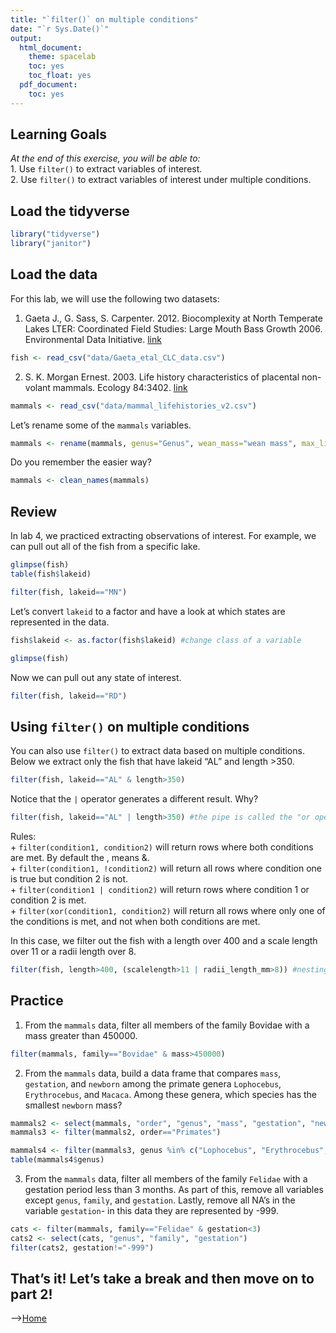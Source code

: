 ```yaml
---
title: "`filter()` on multiple conditions"
date: "`r Sys.Date()`"
output:
  html_document:
    theme: spacelab
    toc: yes
    toc_float: yes
  pdf_document:
    toc: yes
---
```


## Learning Goals
*At the end of this exercise, you will be able to:*    
1. Use `filter()` to extract variables of interest.  
2. Use `filter()` to extract variables of interest under multiple conditions.  

## Load the tidyverse
```r
library("tidyverse")
library("janitor")
```

## Load the data
For this lab, we will use the following two datasets:  

1. Gaeta J., G. Sass, S. Carpenter. 2012. Biocomplexity at North Temperate Lakes LTER: Coordinated Field Studies: Large Mouth Bass Growth 2006. Environmental Data Initiative.   [link](https://portal.edirepository.org/nis/mapbrowse?scope=knb-lter-ntl&identifier=267)  
```r
fish <- read_csv("data/Gaeta_etal_CLC_data.csv")
```

2. S. K. Morgan Ernest. 2003. Life history characteristics of placental non-volant mammals. Ecology 84:3402.   [link](http://esapubs.org/archive/ecol/E084/093/)  
```r
mammals <- read_csv("data/mammal_lifehistories_v2.csv")
```

Let's rename some of the `mammals` variables.  
```r
mammals <- rename(mammals, genus="Genus", wean_mass="wean mass", max_life= "max. life", litter_size="litter size", litters_per_year="litters/year")
```

Do you remember the easier way?
```r
mammals <- clean_names(mammals)
```

## Review
In lab 4, we practiced extracting observations of interest. For example, we can pull out all of the fish from a specific lake.  
```r
glimpse(fish)
table(fish$lakeid)
```
```r
filter(fish, lakeid=="MN")
```

Let's convert `lakeid` to a factor and have a look at which states are represented in the data.  
```r
fish$lakeid <- as.factor(fish$lakeid) #change class of a variable
```

```r
glimpse(fish)
```

Now we can pull out any state of interest.  
```r
filter(fish, lakeid=="RD")
```

## Using `filter()` on multiple conditions
You can also use `filter()` to extract data based on multiple conditions. Below we extract only the fish that have lakeid "AL" and length >350.
```r
filter(fish, lakeid=="AL" & length>350)
```

Notice that the `|` operator generates a different result. Why?
```r
filter(fish, lakeid=="AL" | length>350) #the pipe is called the "or operator." it will give us lakeid of AL *or* lengths greater than 350. 
```

Rules:  
+ `filter(condition1, condition2)` will return rows where both conditions are met. By default the , means &.    
+ `filter(condition1, !condition2)` will return all rows where condition one is true but condition 2 is not.  
+ `filter(condition1 | condition2)` will return rows where condition 1 or condition 2 is met.  
+ `filter(xor(condition1, condition2)` will return all rows where only one of the conditions is met, and not when both conditions are met.  

In this case, we filter out the fish with a length over 400 and a scale length over 11 or a radii length over 8.
```r
filter(fish, length>400, (scalelength>11 | radii_length_mm>8)) #nesting the scale length within the length function
```

## Practice  
1.  From the `mammals` data, filter all members of the family Bovidae with a mass greater than 450000.
```r
filter(mammals, family=="Bovidae" & mass>450000)
```

2. From the `mammals` data, build a data frame that compares `mass`, `gestation`, and `newborn` among the primate genera `Lophocebus`, `Erythrocebus`, and `Macaca`. Among these genera, which species has the smallest `newborn` mass?
```r
mammals2 <- select(mammals, "order", "genus", "mass", "gestation", "newborn") 
mammals3 <- filter(mammals2, order=="Primates")
```

```r
mammals4 <- filter(mammals3, genus %in% c("Lophocebus", "Erythrocebus", "Macaca"))
table(mammals4$genus)
```

3. From the `mammals` data, filter all members of the family `Felidae` with a gestation period less than 3 months. As part of this, remove all variables except `genus`, `family`, and `gestation`. Lastly, remove all NA's in the variable `gestation`- in this data they are represented by -999.
```r
cats <- filter(mammals, family=="Felidae" & gestation<3)
cats2 <- select(cats, "genus", "family", "gestation")
filter(cats2, gestation!="-999")
```

## That's it! Let's take a break and then move on to part 2!  

-->[Home](https://jmledford3115.github.io/datascibiol/)  